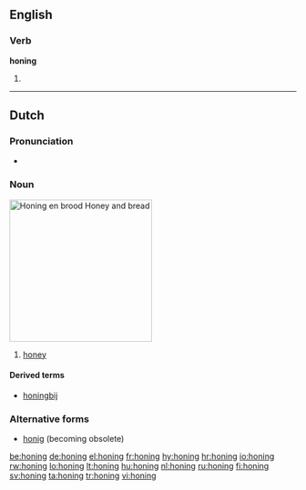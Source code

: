 ==English==

===Verb===
'''honing'''

# {{present participle of|[[hone]]}}

----

==Dutch==
{{wikipedia|lang=nl}}

===Pronunciation===
*{{audio|Nl-honing.ogg|audio}}

===Noun===
[[Image:Runny hunny.jpg|thumb|250px|''Honing en brood''<br>Honey and bread]]
{{infl|nl|noun|g=m}}

# [[honey]]

====Derived terms====
* [[honingbij]]

===Alternative forms===
* [[honig]] (becoming obsolete)

[[be:honing]]
[[de:honing]]
[[el:honing]]
[[fr:honing]]
[[hy:honing]]
[[hr:honing]]
[[io:honing]]
[[rw:honing]]
[[lo:honing]]
[[lt:honing]]
[[hu:honing]]
[[nl:honing]]
[[ru:honing]]
[[fi:honing]]
[[sv:honing]]
[[ta:honing]]
[[tr:honing]]
[[vi:honing]]